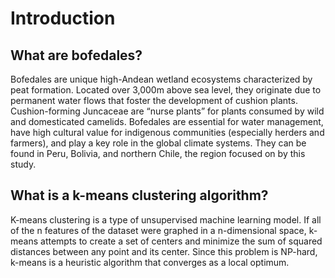 # Introduction {.unnumbered}

## What are bofedales?
Bofedales are unique high-Andean wetland ecosystems characterized by peat formation. Located over 3,000m above sea level, they originate due to permanent water flows that foster the development of cushion plants. Cushion-forming Juncaceae are "nurse plants" for plants consumed by wild and domesticated camelids. Bofedales are essential for water management, have high cultural value for indigenous communities (especially herders and farmers), and play a key role in the global climate systems. They can be found in Peru, Bolivia, and northern Chile, the region focused on by this study. 

## What is a k-means clustering algorithm?
K-means clustering is a type of unsupervised machine learning model. If all of the n features of the dataset were graphed in a n-dimensional space, k-means attempts to create a set of centers and minimize the sum of squared distances between any point and its center. Since this problem is NP-hard, k-means is a heuristic algorithm that converges as a local optimum. 